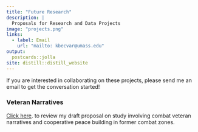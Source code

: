 ```yaml
---
title: "Future Research"
description: |
  Proposals for Research and Data Projects 
image: "projects.png"
links:
  - label: Email
    url: "mailto: kbecvar@umass.edu"
output:
  postcards::jolla
site: distill::distill_website  
---
```



If you are interested in collaborating on these projects, please send me an email to get the conversation started!

### Veteran Narratives

[Click here](data/pdfs/Veteran Narratives Research Proposal.pdf){target="_blank"}. to review my draft proposal on study involving combat veteran narratives and cooperative peace building in former combat zones.




